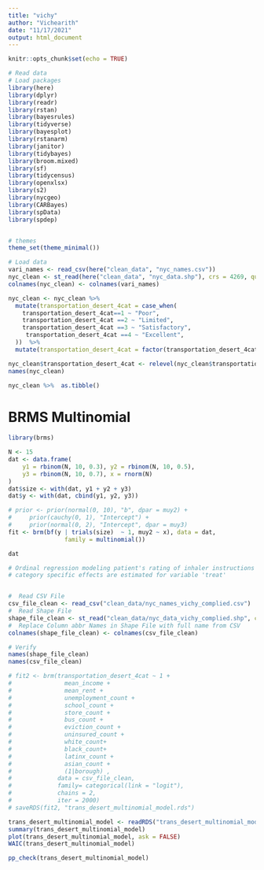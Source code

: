 ```yaml
---
title: "vichy"
author: "Vichearith"
date: "11/17/2021"
output: html_document
---
```


```r
knitr::opts_chunk$set(echo = TRUE)
```

```r
# Read data
# Load packages
library(here)
library(dplyr)
library(readr)
library(rstan)
library(bayesrules)
library(tidyverse)
library(bayesplot)
library(rstanarm)
library(janitor)
library(tidybayes)
library(broom.mixed)
library(sf)
library(tidycensus)
library(openxlsx)
library(s2)
library(nycgeo)
library(CARBayes)
library(spData) 
library(spdep)


# themes
theme_set(theme_minimal())

```

```r
# Load data
vari_names <- read_csv(here("clean_data", "nyc_names.csv"))
nyc_clean <- st_read(here("clean_data", "nyc_data.shp"), crs = 4269, quiet=T) 
colnames(nyc_clean) <- colnames(vari_names)

```



```r
nyc_clean <- nyc_clean %>%
  mutate(transportation_desert_4cat = case_when(
    transportation_desert_4cat==1 ~ "Poor",
    transportation_desert_4cat ==2 ~ "Limited",
    transportation_desert_4cat ==3 ~ "Satisfactory",
     transportation_desert_4cat ==4 ~ "Excellent",
  ))  %>%
  mutate(transportation_desert_4cat = factor(transportation_desert_4cat, levels=c("Poor", "Limited", "Satisfactory", "Excellent")))

nyc_clean$transportation_desert_4cat <- relevel(nyc_clean$transportation_desert_4cat, ref = 'Poor')
names(nyc_clean)

nyc_clean %>%  as.tibble()

```

# BRMS Multinomial 
```r
library(brms)

N <- 15
dat <- data.frame(
    y1 = rbinom(N, 10, 0.3), y2 = rbinom(N, 10, 0.5), 
    y3 = rbinom(N, 10, 0.7), x = rnorm(N)
)
dat$size <- with(dat, y1 + y2 + y3)
dat$y <- with(dat, cbind(y1, y2, y3))

# prior <- prior(normal(0, 10), "b", dpar = muy2) +
#     prior(cauchy(0, 1), "Intercept") +
#     prior(normal(0, 2), "Intercept", dpar = muy3)
fit <- brm(bf(y | trials(size)  ~ 1, muy2 ~ x), data = dat, 
                family = multinomial())

dat
```


```r
# Ordinal regression modeling patient's rating of inhaler instructions
# category specific effects are estimated for variable 'treat'


#  Read CSV File
csv_file_clean <- read_csv("clean_data/nyc_names_vichy_complied.csv")
#  Read Shape File
shape_file_clean <- st_read("clean_data/nyc_data_vichy_complied.shp", crs = 4269)
#  Replace Column abbr Names in Shape File with full name from CSV
colnames(shape_file_clean) <- colnames(csv_file_clean)

# Verify
names(shape_file_clean)
names(csv_file_clean)
```


```r
# fit2 <- brm(transportation_desert_4cat ~ 1 +  
#               mean_income + 
#               mean_rent + 
#               unemployment_count + 
#               school_count + 
#               store_count + 
#               bus_count + 
#               eviction_count + 
#               uninsured_count + 
#               white_count+ 
#               black_count+ 
#               latinx_count + 
#               asian_count + 
#               (1|borough) , 
#             data = csv_file_clean,
#             family= categorical(link = "logit"),
#             chains = 2,
#             iter = 2000)
# saveRDS(fit2, "trans_desert_multinomial_model.rds")
```


```r
trans_desert_multinomial_model <- readRDS("trans_desert_multinomial_model.rds")
summary(trans_desert_multinomial_model)
plot(trans_desert_multinomial_model, ask = FALSE)
WAIC(trans_desert_multinomial_model)

pp_check(trans_desert_multinomial_model)
```



